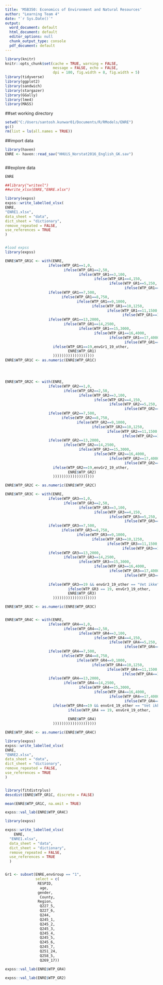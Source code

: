 ```yaml
---
title: 'MSB350: Economics of Environment and Natural Resources'
author: "Learning Team 4"
date: "`r Sys.Date()`"
output:
  word_document: default
  html_document: default
  editor_options: null
  chunk_output_type: console
  pdf_document: default
---
```



```r
library(knitr)
knitr::opts_chunk$set(cache = TRUE, warning = FALSE,
                      message = FALSE, echo = FALSE,
                      dpi = 180, fig.width = 8, fig.width = 5)
library(tidyverse)
library(ggplot2)
library(sandwich)
library(stargazer)
library(GGally)
library(lme4)
library(MASS)
```

##set working directory
```r
setwd("C:/Users/santosh.kunwar01/Documents/R/RModels/ENRE")
gc()
rm(list = ls(all.names = TRUE))
```
##import data

```r
library(haven)
ENRE <- haven::read_sav("HHUiS_Norstat2016_English_GK.sav")



```


##explore data
```r
ENRE
```
```r
##library("writexl")
##write_xlsx(ENRE,"ENRE.xlsx")
```


```r

library(expss)
expss::write_labelled_xlsx(
ENRE,
"ENRE1.xlsx",
data_sheet = "data",
dict_sheet = "dictionary",
remove_repeated = FALSE,
use_references = TRUE
)



```


```r
#load expss
library(expss)
```



```r

ENRE$WTP_GR1C <- with(ENRE,
                    ifelse(WTP_GR1==1,0,
                           ifelse(WTP_GR1==2,50,
                                  ifelse(WTP_GR1==3,100,
                                         ifelse(WTP_GR1==4,150,
                                                ifelse(WTP_GR1==5,250,
                                                       ifelse(WTP_GR1==6,350,
                    ifelse(WTP_GR1==7,500,
                          ifelse(WTP_GR1==8,750,
                                 ifelse(WTP_GR1==9,1000,
                                        ifelse(WTP_GR1==10,1250,
                                               ifelse(WTP_GR1==11,1500,
                                                      ifelse(WTP_GR1==12,1750,
                    ifelse(WTP_GR1==13,2000,
                           ifelse(WTP_GR1==14,2500,
                                  ifelse(WTP_GR1==15,3000,
                                         ifelse(WTP_GR1==16,4000,
                                                ifelse(WTP_GR1==17,4000,
                                                       ifelse(WTP_GR1==18,5000,
                      ifelse(WTP_GR1==19,envGr1_19_other,
                             ENRE$WTP_GR1)
                      )))))))))))))))))))
ENRE$WTP_GR1C <- as.numeric(ENRE$WTP_GR1C)




ENRE$WTP_GR2C <- with(ENRE,
                    ifelse(WTP_GR2==1,0,
                           ifelse(WTP_GR2==2,50,
                                  ifelse(WTP_GR2==3,100,
                                         ifelse(WTP_GR2==4,150,
                                                ifelse(WTP_GR2==5,250,
                                                       ifelse(WTP_GR2==6,350,
                    ifelse(WTP_GR2==7,500,
                          ifelse(WTP_GR2==8,750,
                                 ifelse(WTP_GR2==9,1000,
                                        ifelse(WTP_GR2==10,1250,
                                               ifelse(WTP_GR2==11,1500,
                                                      ifelse(WTP_GR2==12,1750,
                    ifelse(WTP_GR2==13,2000,
                           ifelse(WTP_GR2==14,2500,
                                  ifelse(WTP_GR2==15,3000,
                                         ifelse(WTP_GR2==16,4000,
                                                ifelse(WTP_GR2==17,4000,
                                                       ifelse(WTP_GR2==18,5000,
                      ifelse(WTP_GR2==19,envGr2_19_other,
                             ENRE$WTP_GR2)
                      )))))))))))))))))))

ENRE$WTP_GR2C <- as.numeric(ENRE$WTP_GR2C)

ENRE$WTP_GR3C <- with(ENRE,
                    ifelse(WTP_GR3==1,0,
                           ifelse(WTP_GR3==2,50,
                                  ifelse(WTP_GR3==3,100,
                                         ifelse(WTP_GR3==4,150,
                                                ifelse(WTP_GR3==5,250,
                                                       ifelse(WTP_GR3==6,350,
                    ifelse(WTP_GR3==7,500,
                          ifelse(WTP_GR3==8,750,
                                 ifelse(WTP_GR3==9,1000,
                                        ifelse(WTP_GR3==10,1250,
                                               ifelse(WTP_GR3==11,1500,
                                                      ifelse(WTP_GR3==12,1750,
                    ifelse(WTP_GR3==13,2000,
                           ifelse(WTP_GR3==14,2500,
                                  ifelse(WTP_GR3==15,3000,
                                         ifelse(WTP_GR3==16,4000,
                                                ifelse(WTP_GR3==17,4000,
                                                       ifelse(WTP_GR3==18,5000,
                      
                    ifelse(WTP_GR3==19 && envGr3_19_other == "Vet ikke",5000,
                             ifelse(WTP_GR3 == 19, envGr3_19_other,
                             ENRE$WTP_GR3)
                      ))))))))))))))))))))

ENRE$WTP_GR3C <- as.numeric(ENRE$WTP_GR3C)


ENRE$WTP_GR4C <- with(ENRE,
                    ifelse(WTP_GR4==1,0,
                           ifelse(WTP_GR4==2,50,
                                  ifelse(WTP_GR4==3,100,
                                         ifelse(WTP_GR4==4,150,
                                                ifelse(WTP_GR4==5,250,
                                                       ifelse(WTP_GR4==6,350,
                    ifelse(WTP_GR4==7,500,
                          ifelse(WTP_GR4==8,750,
                                 ifelse(WTP_GR4==9,1000,
                                        ifelse(WTP_GR4==10,1250,
                                               ifelse(WTP_GR4==11,1500,
                                                      ifelse(WTP_GR4==12,1750,
                    ifelse(WTP_GR4==13,2000,
                           ifelse(WTP_GR4==14,2500,
                                  ifelse(WTP_GR4==15,3000,
                                         ifelse(WTP_GR4==16,4000,
                                                ifelse(WTP_GR4==17,4000,
                                                       ifelse(WTP_GR4==18,5000,
                      ifelse(WTP_GR4==19 && envGr4_19_other == "Vet ikke",5000,
                             ifelse(WTP_GR4 == 19, envGr4_19_other,
                             
                             ENRE$WTP_GR4)
                      ))))))))))))))))))))

ENRE$WTP_GR4C <- as.numeric(ENRE$WTP_GR4C)

```

```r

library(expss)
expss::write_labelled_xlsx(
ENRE,
"ENRE2.xlsx",
data_sheet = "data",
dict_sheet = "dictionary",
remove_repeated = FALSE,
use_references = TRUE
)



```

```r
library(fitdistrplus)
descdist(ENRE$WTP_GR1C, discrete = FALSE)
```



```r
mean(ENRE$WTP_GR1C, na.omit = TRUE)
```






```r
expss::val_lab(ENRE$WTP_GR4C)
```

```r

library(expss)

expss::write_labelled_xlsx(
    ENRE,
  "ENRE1.xlsx",
  data_sheet = "data",
  dict_sheet = "dictionary",
  remove_repeated = FALSE,
  use_references = TRUE
  )



```



```r
Gr1 <- subset(ENRE,envGroup == "1",
              select = c(
               RESPID,
                age,
               gender,
                County,
               Region,
                Q227_5,
                Q227_6,
                Q244,
                Q245_1,
                Q245_2,
                Q245_3,
                Q245_4,
                Q245_5,
                Q245_6,
                Q245_7,
                Q251_24,
                Q258_5,
                Q269_17))
```


```r
expss::val_lab(ENRE$WTP_GR4)

expss::val_lab(ENRE$WTP_GR2)
```